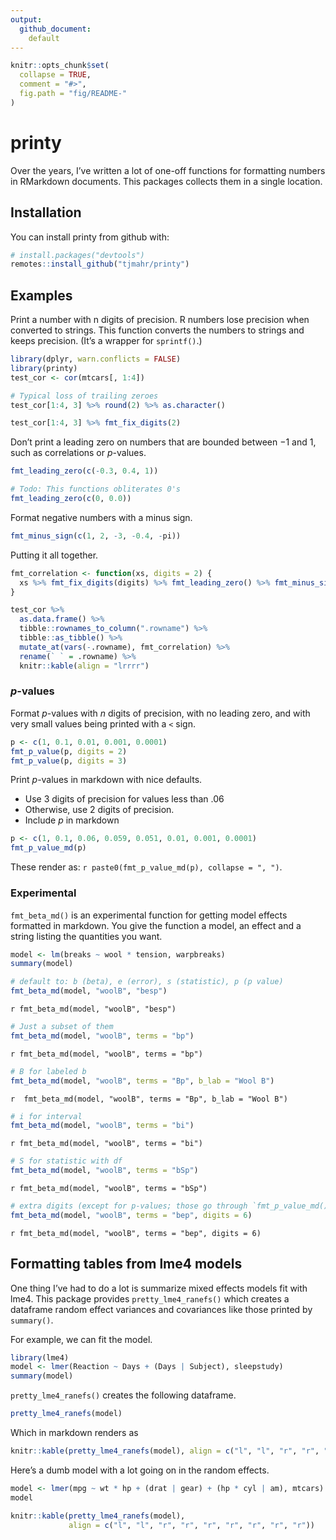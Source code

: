 ```yaml
---
output: 
  github_document: 
    default
---
```


<!-- README.md is generated from README.Rmd. Please edit that file -->

```r
knitr::opts_chunk$set(
  collapse = TRUE,
  comment = "#>",
  fig.path = "fig/README-"
)
```

# printy

Over the years, I've written a lot of one-off functions for formatting numbers
in RMarkdown documents. This packages collects them in a single location.

## Installation

You can install printy from github with:

```r
# install.packages("devtools")
remotes::install_github("tjmahr/printy")
```

## Examples

Print a number with n digits of precision. R numbers lose precision when 
converted to strings. This function converts the numbers to strings and keeps
precision. (It's a wrapper for `sprintf()`.)

```r
library(dplyr, warn.conflicts = FALSE)
library(printy)
test_cor <- cor(mtcars[, 1:4]) 

# Typical loss of trailing zeroes
test_cor[1:4, 3] %>% round(2) %>% as.character()

test_cor[1:4, 3] %>% fmt_fix_digits(2)
```

Don't print a leading zero on numbers that are bounded between &minus;1 and 1,
such as correlations or _p_-values.

```r
fmt_leading_zero(c(-0.3, 0.4, 1))

# Todo: This functions obliterates 0's
fmt_leading_zero(c(0, 0.0))
```

Format negative numbers with a minus sign.

```r
fmt_minus_sign(c(1, 2, -3, -0.4, -pi))
```

Putting it all together.

```r
fmt_correlation <- function(xs, digits = 2) {
  xs %>% fmt_fix_digits(digits) %>% fmt_leading_zero() %>% fmt_minus_sign()
}

test_cor %>% 
  as.data.frame() %>% 
  tibble::rownames_to_column(".rowname") %>% 
  tibble::as_tibble() %>% 
  mutate_at(vars(-.rowname), fmt_correlation) %>% 
  rename(` ` = .rowname) %>% 
  knitr::kable(align = "lrrrr")
```

### *p*-values

Format *p*-values with *n* digits of precision, with no leading zero, and with
very small values being printed with a `<` sign.

```r
p <- c(1, 0.1, 0.01, 0.001, 0.0001)
fmt_p_value(p, digits = 2)
fmt_p_value(p, digits = 3)
```

Print *p*-values in markdown with nice defaults. 

* Use 3 digits of precision for values less than .06
* Otherwise, use 2 digits of precision.
* Include *p* in markdown

```r
p <- c(1, 0.1, 0.06, 0.059, 0.051, 0.01, 0.001, 0.0001)
fmt_p_value_md(p)
```

These render as: `r paste0(fmt_p_value_md(p), collapse = ", ")`.


### Experimental

`fmt_beta_md()` is an experimental function for getting model effects formatted
in markdown. You give the function a model, an effect and a string listing the
quantities you want.

```r
model <- lm(breaks ~ wool * tension, warpbreaks) 
summary(model)
```


```r
# default to: b (beta), e (error), s (statistic), p (p value)
fmt_beta_md(model, "woolB", "besp")
```

`r fmt_beta_md(model, "woolB", "besp")`

```r
# Just a subset of them
fmt_beta_md(model, "woolB", terms = "bp")
```

`r fmt_beta_md(model, "woolB", terms = "bp")`

```r
# B for labeled b
fmt_beta_md(model, "woolB", terms = "Bp", b_lab = "Wool B")
```

`r  fmt_beta_md(model, "woolB", terms = "Bp", b_lab = "Wool B")`

```r
# i for interval
fmt_beta_md(model, "woolB", terms = "bi")
```

`r fmt_beta_md(model, "woolB", terms = "bi")`

```r
# S for statistic with df
fmt_beta_md(model, "woolB", terms = "bSp")
```

`r fmt_beta_md(model, "woolB", terms = "bSp")`


```r
# extra digits (except for p-values; those go through `fmt_p_value_md()`)
fmt_beta_md(model, "woolB", terms = "bep", digits = 6)
```

`r fmt_beta_md(model, "woolB", terms = "bep", digits = 6)`

## Formatting tables from lme4 models

One thing I've had to do a lot is summarize mixed effects models fit with lme4.
This package provides `pretty_lme4_ranefs()` which creates a dataframe random
effect variances and covariances like those printed by `summary()`.

For example, we can fit the model.

```r
library(lme4)
model <- lmer(Reaction ~ Days + (Days | Subject), sleepstudy)
summary(model)
```

`pretty_lme4_ranefs()` creates the following dataframe.

```r
pretty_lme4_ranefs(model)
```

Which in markdown renders as

```r
knitr::kable(pretty_lme4_ranefs(model), align = c("l", "l", "r", "r", "r"))
```

Here's a dumb model with a lot going on in the random effects.

```r
model <- lmer(mpg ~ wt * hp + (drat | gear) + (hp * cyl | am), mtcars)
model

knitr::kable(pretty_lme4_ranefs(model), 
             align = c("l", "l", "r", "r", "r", "r", "r", "r", "r"))
```

